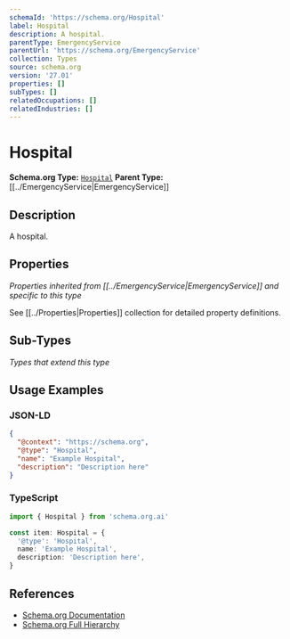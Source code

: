 ```yaml
---
schemaId: 'https://schema.org/Hospital'
label: Hospital
description: A hospital.
parentType: EmergencyService
parentUrl: 'https://schema.org/EmergencyService'
collection: Types
source: schema.org
version: '27.01'
properties: []
subTypes: []
relatedOccupations: []
relatedIndustries: []
---
```

# Hospital

**Schema.org Type:** [`Hospital`](https://schema.org/Hospital)
**Parent Type:** [[../EmergencyService|EmergencyService]]

## Description

A hospital.

## Properties

*Properties inherited from [[../EmergencyService|EmergencyService]] and specific to this type*

See [[../Properties|Properties]] collection for detailed property definitions.

## Sub-Types

*Types that extend this type*

## Usage Examples

### JSON-LD

```json
{
  "@context": "https://schema.org",
  "@type": "Hospital",
  "name": "Example Hospital",
  "description": "Description here"
}
```

### TypeScript

```typescript
import { Hospital } from 'schema.org.ai'

const item: Hospital = {
  '@type': 'Hospital',
  name: 'Example Hospital',
  description: 'Description here',
}
```

## References

- [Schema.org Documentation](https://schema.org/Hospital)
- [Schema.org Full Hierarchy](https://schema.org/docs/full.html)
